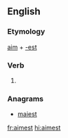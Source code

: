 ==English==

===Etymology===
[[aim]] + [[-est]]

===Verb===
{{head|en|verb form}}

# {{en-archaic second-person singular of|aim}}

===Anagrams===
* [[maiest#English|maiest]]

[[fr:aimest]]
[[hi:aimest]]